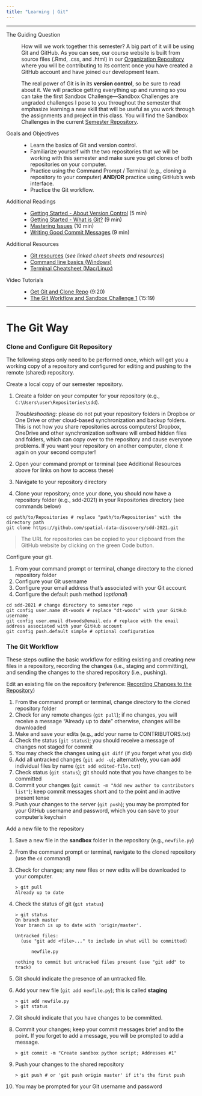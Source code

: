 ```yaml
---
title: "Learning | Git"
---
```


***

The Guiding Question
:   How will we work together this semester?
    A big part of it will be using Git and GitHub.
    As you can see, our course website is built from source files (.Rmd, .css, and .html) in our [Organization Repository](https://github.com/spatial-data-discovery/spatial-data-discovery.github.io) where you will be contributing to its content once you have created a GitHub account and have joined our development team.

    The real power of Git is in its **version control**, so be sure to read about it.
    We will practice getting everything up and running so you can take the first Sandbox Challenge---Sandbox Challenges are ungraded challenges I pose to you throughout the semester that emphasize learning a new skill that will be useful as you work through the assignments and project in this class.
    You will find the Sandbox Challenges in the current [Semester Repository][semester-repo].

Goals and Objectives
:   - Learn the basics of Git and version control.
    - Familiarize yourself with the two repositories that we will be working with this semester and make sure you get clones of both repositories on your computer.
    - Practice using the Command Prompt / Terminal (e.g., cloning a repository to your computer) **AND/OR** practice using GitHub's web interface.
    - Practice the Git workflow.

Additional Readings
:   - [Getting Started - About Version Control](https://git-scm.com/book/en/v2/Getting-Started-About-Version-Control) (5 min)
    - [Getting Started - What is Git?](https://git-scm.com/book/en/v2/Getting-Started-What-is-Git%3F) (9 min)
    - [Mastering Issues](https://guides.github.com/features/issues/) (10 min)
    - [Writing Good Commit Messages](https://blog.bolajiayodeji.com/writing-good-commit-messages-a-practical-guide) (9 min)

Additional Resources
:   - [Git resources](https://confluence.atlassian.com/bitbucketserver/git-resources-776639766.html) (*see linked cheat sheets and resources*)
    - [Command line basics (Windows)](https://www.digitalcitizen.life/command-prompt-how-use-basic-commands/)
    - [Terminal Cheatsheet (Mac/Linux)](https://github.com/0nn0/terminal-mac-cheatsheet)

Video Tutorials
:   - [Get Git and Clone Repo](https://youtu.be/kqsOknFb0KI) (9:20)
    - [The Git Workflow and Sandbox Challenge 1](https://youtu.be/IgKYzsBCxj0) (15:19)

***

# The Git Way


### Clone and Configure Git Repository
The following steps only need to be performed once, which will get you a working copy of a repository and configured for editing and pushing to the remote (shared) repository.

Create a local copy of our semester repository.

1.  Create a folder on your computer for your repository (e.g., `C:\Users\user\Repositories\sdd`).

    *Troubleshooting*: please do not put your repository folders in Dropbox or One Drive or other cloud-based synchronization and backup folders.
    This is not how you share repositories across computers!
    Dropbox, OneDrive and other synchronization software will embed hidden files and folders, which can copy over to the repository and cause everyone problems.
    If you want your repository on another computer, clone it again on your second computer!

2.  Open your command prompt or terminal (see Additional Resources above for links on how to access these)
3.  Navigate to your repository directory
4.  Clone your repository; once your done, you should now have a repository folder (e.g., sdd-2021) in your Repositories directory (see commands below)

```shell
cd path/to/Repositories # replace "path/to/Repositories" with the directory path
git clone https://github.com/spatial-data-discovery/sdd-2021.git
```

> The URL for repositories can be copied to your clipboard from the GitHub website by clicking on the green Code button.

Configure your git.

1. From your command prompt or terminal, change directory to the cloned repository folder
2. Configure your Git username
3. Configure your email address that's associated with your Git account
4. Configure the default push method (*optional*)

```shell
cd sdd-2021 # change directory to semester repo
git config user.name dt-woods # replace "dt-woods" with your GitHub username
git config user.email dtwoods@email.edu # replace with the email address associated with your GitHub account
git config push.default simple # optional configuration
```

### The Git Workflow
These steps outline the basic workflow for editing existing and creating new files in a repository, recording the changes (i.e., staging and committing), and sending the changes to the shared repository (i.e., pushing).

Edit an existing file on the repository (reference: [Recording Changes to the Repository](https://git-scm.com/book/en/v2/Git-Basics-Recording-Changes-to-the-Repository))

1.  From the command prompt or terminal, change directory to the cloned repository folder
2.  Check for any remote changes (`git pull`); if no changes, you will receive a message "Already up to date" otherwise, changes will be downloaded
3.  Make and save your edits (e.g., add your name to CONTRIBUTORS.txt)
4.  Check the status (`git status`); you should receive a message of changes not staged for commit
5.  You may check the changes using `git diff` (if you forget what you did)
6.  Add all untracked changes (`git add -u`); alternatively, you can add individual files by name (`git add edited-file.txt`)
7.  Check status (`git status`); git should note that you have changes to be committed
8.  Commit your changes (`git commit -m "Add new author to contributors list"`); keep commit messages short and to the point and in active present tense
9.  Push your changes to the server (`git push`); you may be prompted for your GitHub username and password, which you can save to your computer's keychain

Add a new file to the repository

1.  Save a new file in the **sandbox** folder in the repository (e.g., `newfile.py`)
1.  From the command prompt or terminal, navigate to the cloned repository (use the `cd` command)
1.  Check for changes; any new files or new edits will be downloaded to your computer.

    ```console
    > git pull
    Already up to date
    ```
1.  Check the status of git (`git status`)

    ```console
    > git status
    On branch master
    Your branch is up to date with 'origin/master'.

    Untracked files:
      (use "git add <file>..." to include in what will be committed)

          newfile.py

    nothing to commit but untracked files present (use "git add" to track)
    ```
1.  Git should indicate the presence of an untracked file.
1.  Add your new file (`git add newfile.py`); this is called **staging**

    ```console
    > git add newfile.py
    > git status
    ```
1.  Git should indicate that you have changes to be committed.
1.  Commit your changes; keep your commit messages brief and to the point. If you forget to add a message, you will be prompted to add a message.

    ```console
    > git commit -m "Create sandbox python script; Addresses #1"
    ```
1. Push your changes to the shared repository

    ```console
    > git push # or 'git push origin master' if it's the first push
    ```
1. You may be prompted for your Git username and password


[semester-repo]: https://github.com/spatial-data-discovery/sdd-2021
